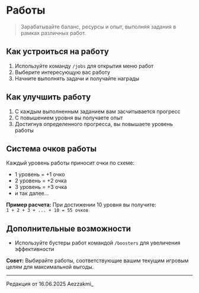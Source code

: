 # Работы

> Зарабатывайте баланс, ресурсы и опыт, выполняя задания в рамках различных работ.

## Как устроиться на работу

1. Используйте команду ```/jobs``` для открытия меню работ
2. Выберите интересующую вас работу
3. Начните выполнять задачи и получайте награды

## Как улучшить работу

1. С каждым выполненным заданием вам засчитывается прогресс
2. С повышением уровня вы получаете опыт
3. Достигнув определенного прогресса, вы повышаете уровень работы

## Система очков работы

Каждый уровень работы приносит очки по схеме:
- 1 уровень = +1 очко
- 2 уровень = +2 очка
- 3 уровень = +3 очка
- и так далее...

**Пример расчета:**
При достижении 10 уровня вы получите:  
`1 + 2 + 3 + ... + 10 = 55 очков`

## Дополнительные возможности

- Используйте бустеры работ командой ```/boosters``` для увеличения эффективности

**Совет:** Выбирайте работы, соответствующие вашим текущим игровым целям для максимальной выгоды.

--------

<Badge bgColor="#ffad47" textColor="#000000">Редакция от 16.06.2025</Badge> <Badge bgColor="#88bfbd" textColor="#000000">Aezzakmi_</Badge>
